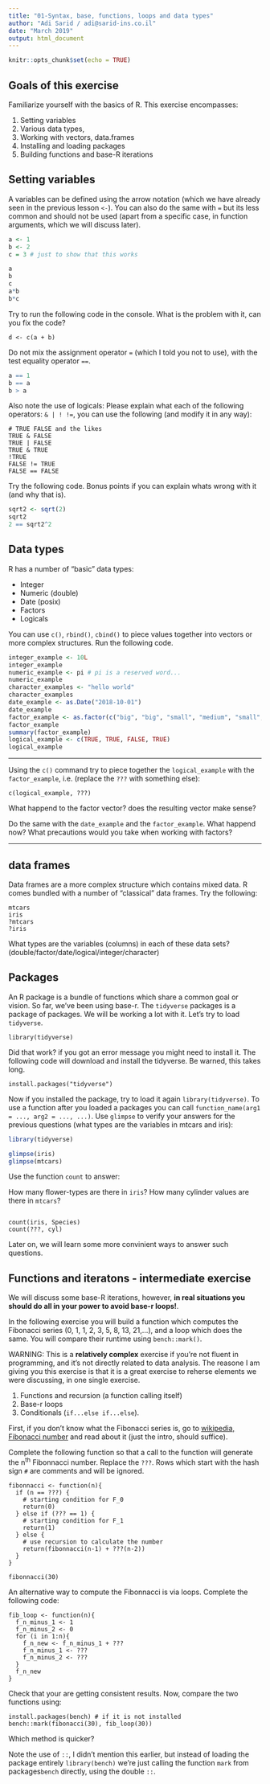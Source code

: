 ```yaml
---
title: "01-Syntax, base, functions, loops and data types"
author: "Adi Sarid / adi@sarid-ins.co.il"
date: "March 2019"
output: html_document
---
```


```r
knitr::opts_chunk$set(echo = TRUE)
```

## Goals of this exercise

Familiarize yourself with the basics of R. This exercise encompasses:

   1. Setting variables
   2. Various data types, 
   3. Working with vectors, data.frames
   4. Installing and loading packages
   5. Building functions and base-R iterations

## Setting variables

A variables can be defined using the arrow notation (which we have already seen in the previous lesson `<-`). You can also do the same with `=` but its less common and should not be used (apart from a specific case, in function arguments, which we will discuss later).

```r
a <- 1
b <- 2
c = 3 # just to show that this works

a
b
c
a*b
b*c

```

Try to run the following code in the console. What is the problem with it, can you fix the code?

```
d <- c(a + b)
```

Do not mix the assignment operator `=` (which I told you not to use), with the test equality operator `==`.

```r

a == 1
b == a
b > a

```

Also note the use of logicals:
Please explain what each of the following operators: `& | ! !=`, you can use the following (and modify it in any way):

```
# TRUE FALSE and the likes
TRUE & FALSE
TRUE | FALSE
TRUE & TRUE
!TRUE
FALSE != TRUE
FALSE == FALSE
```

Try the following code. Bonus points if you can explain whats wrong with it (and why that is).

```r

sqrt2 <- sqrt(2)
sqrt2
2 == sqrt2^2

```

## Data types

R has a number of "basic" data types:

   * Integer
   * Numeric (double)
   * Date (posix)
   * Factors
   * Logicals

You can use `c()`, `rbind()`, `cbind()` to piece values together into vectors or more complex structures.
Run the following code.

```r
integer_example <- 10L
integer_example
numeric_example <- pi # pi is a reserved word...
numeric_example
character_examples <- "hello world"
character_examples
date_example <- as.Date("2018-10-01")
date_example
factor_example <- as.factor(c("big", "big", "small", "medium", "small", "big", "bigger"))
factor_example
summary(factor_example)
logical_example <- c(TRUE, TRUE, FALSE, TRUE)
logical_example
```


***

Using the `c()` command try to piece together the `logical_example` with the `factor_example`, i.e. (replace the `???` with something else):

```
c(logical_example, ???)
```
What happend to the factor vector? does the resulting vector make sense?

Do the same with the `date_example` and the `factor_example`. What happend now? What precautions would you take when working with factors?

***

## data frames

Data frames are a more complex structure which contains mixed data. R comes bundled with a number of "classical" data frames. Try the following:

```
mtcars
iris
?mtcars
?iris
```

What types are the variables (columns) in each of these data sets? (double/factor/date/logical/integer/character)

## Packages

An R package is a bundle of functions which share a common goal or vision. So far, we've been using base-r. The `tidyverse` packages is a package of packages. We will be working a lot with it. Let's try to load `tidyverse`.

```
library(tidyverse)
```

Did that work? if you got an error message you might need to install it. The following code will download and install the tidyverse. Be warned, this takes long.

```
install.packages("tidyverse")
```

Now if you installed the package, try to load it again `library(tidyverse)`. To use a function after you loaded a packages you can call `function_name(arg1 = ..., arg2 = ..., ...)`. Use `glimpse` to verify your answers for the previous questions (what types are the variables in mtcars and iris):

```r
library(tidyverse)

glimpse(iris)
glimpse(mtcars)

```

Use the function `count` to answer:

How many flower-types are there in `iris`?
How many cylinder values are there in `mtcars`?

```

count(iris, Species)
count(???, cyl)

```

Later on, we will learn some more convinient ways to answer such questions.


## Functions and iteratons - intermediate exercise

We will discuss some base-R iterations, however, **in real situations you should do all in your power to avoid base-r loops!**.

In the following exercise you will build a function which computes the Fibonacci series (0, 1, 1, 2, 3, 5, 8, 13, 21,...), and a loop which does the same. You will compare their runtime using `bench::mark()`.

WARNING:
This is a **relatively complex** exercise if you're not fluent in programming, and it's not directly related to data analysis. The reasone I am giving you this exercise is that it is a great exercise to reherse elements we were discussing, in one single exercise.
   
   1. Functions and recursion (a function calling itself) 
   2. Base-r loops
   3. Conditionals (`if...else if...else`).

First, if you don't know what the Fibonacci series is, go to [wikipedia, Fibonacci number](https://en.wikipedia.org/wiki/Fibonacci_number) and read about it (just the intro, should suffice).


Complete the following function so that a call to the function will generate the n^th^ Fibonnacci number. Replace the `???`.
Rows which start with the hash sign `#` are comments and will be ignored.

```
fibonnacci <- function(n){
  if (n == ???) {
    # starting condition for F_0 
    return(0)
  } else if (??? == 1) {
    # starting condition for F_1
    return(1)
  } else {
    # use recursion to calculate the number
    return(fibonnacci(n-1) + ???(n-2))
  }
}

fibonnacci(30)

```

An alternative way to compute the Fibonnacci is via loops. Complete the following code:

```
fib_loop <- function(n){
  f_n_minus_1 <- 1
  f_n_minus_2 <- 0
  for (i in 1:n){
    f_n_new <- f_n_minus_1 + ???
    f_n_minus_1 <- ???
    f_n_minus_2 <- ???
  }
  f_n_new
}

```

Check that your are getting consistent results. Now, compare the two functions using:

```
install.packages(bench) # if it is not installed
bench::mark(fibonacci(30), fib_loop(30))
```

Which method is quicker?

Note the use of `::`, I didn't mention this earlier, but instead of loading the package entirely `library(bench)` we're just calling the function `mark` from packages`bench` directly, using the double `::`.